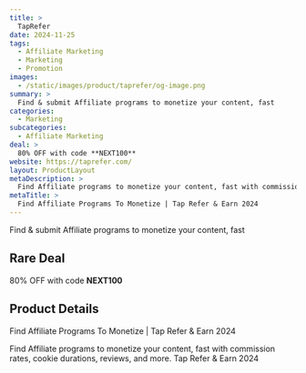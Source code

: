 ```yaml
---
title: >
  TapRefer
date: 2024-11-25
tags:
  - Affiliate Marketing
  - Marketing
  - Promotion
images:
  - /static/images/product/taprefer/og-image.png
summary: >
  Find & submit Affiliate programs to monetize your content, fast
categories:
  - Marketing
subcategories:
  - Affiliate Marketing
deal: >
  80% OFF with code **NEXT100**
website: https://taprefer.com/
layout: ProductLayout
metaDescription: >
  Find Affiliate programs to monetize your content, fast with commission rates, cookie durations, reviews, and more. Tap Refer & Earn 2024
metaTitle: >
  Find Affiliate Programs To Monetize | Tap Refer & Earn 2024
---
```

Find & submit Affiliate programs to monetize your content, fast

## Rare Deal

80% OFF with code **NEXT100**

## Product Details
Find Affiliate Programs To Monetize | Tap Refer & Earn 2024

Find Affiliate programs to monetize your content, fast with commission rates, cookie durations, reviews, and more. Tap Refer & Earn 2024
